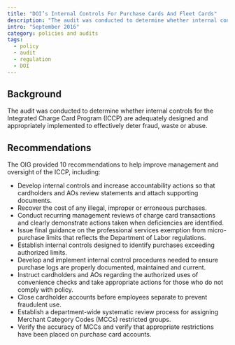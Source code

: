 ```yaml
---
title: "DOI’s Internal Controls For Purchase Cards And Fleet Cards"
description: "The audit was conducted to determine whether internal controls for the Integrated Charge Card Program (ICCP) are adequately designed and appropriately implemented to effectively deter fraud, waste or abuse."
intro: "September 2016"
category: policies and audits
tags:
  - policy
  - audit
  - regulation
  - DOI
---
```



<LinkButton link="https://www.doioig.gov/reports/audit/us-department-interiors-internal-controls-purchase-cards-and-fleet-cards-0" text="View full audit"  />

## Background

The audit was conducted to determine whether internal controls for the Integrated Charge Card Program (ICCP) are adequately designed and appropriately implemented to effectively deter fraud, waste or abuse.

## Recommendations

The OIG provided 10 recommendations to help improve management and oversight of the ICCP, including:

- Develop internal controls and increase accountability actions so that cardholders and AOs review statements and attach supporting documents. 
- Recover the cost of any illegal, improper or erroneous purchases. 
- Conduct recurring management reviews of charge card transactions and clearly demonstrate actions taken when deficiencies are identified. 
- Issue final guidance on the professional services exemption from micro-purchase limits that reflects the Department of Labor regulations.
- Establish internal controls designed to identify purchases exceeding authorized limits. 
- Develop and implement internal control procedures needed to ensure purchase logs are properly documented, maintained and current. 
- Instruct cardholders and AOs regarding the authorized uses of convenience checks and take appropriate actions for those who do not comply with policy. 
- Close cardholder accounts before employees separate to prevent fraudulent use. 
- Establish a department-wide systematic review process for assigning Merchant Category Codes (MCCs) restricted groups. 
- Verify the accuracy of MCCs and verify that appropriate restrictions have been placed on purchase card accounts.
